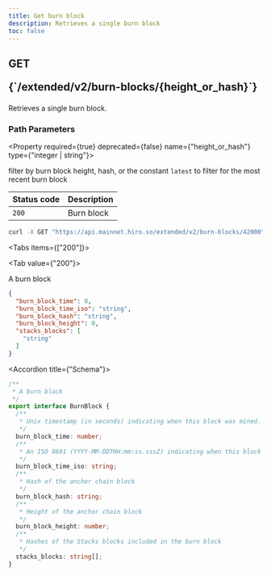 ```yaml
---
title: Get burn block
description: Retrieves a single burn block
toc: false
---
```




<Root>

<API>

<div className='flex-1'>

<h2 className="not-prose mb-2 inline-flex items-center gap-3 font-mono">
  <div className="rounded-lg border px-1 py-0.5 text-xs font-medium border-green-400/50 bg-green-400/20 text-green-600 dark:text-green-400">
    GET
  </div>
  <p className="text-xs break-words overflow-hidden w-[95%]">{`/extended/v2/burn-blocks/{height_or_hash}`}</p>
</h2>

Retrieves a single burn block.

### Path Parameters

<Property required={true} deprecated={false} name={"height_or_hash"} type={"integer | string"}>

filter by burn block height, hash, or the constant `latest` to filter for the most recent burn block

</Property>

| Status code | Description |
| :----------- | :----------- |
| `200` | Burn block |

</div>

<APIExample>

```bash title="curl"
curl -X GET "https://api.mainnet.hiro.so/extended/v2/burn-blocks/42000"
```

<Tabs items={["200"]}>

<Tab value={"200"}>

A burn block

```json title="Example response"
{
  "burn_block_time": 0,
  "burn_block_time_iso": "string",
  "burn_block_hash": "string",
  "burn_block_height": 0,
  "stacks_blocks": [
    "string"
  ]
}
```

<Accordions>

<Accordion title={"Schema"}>

```ts
/**
 * A burn block
 */
export interface BurnBlock {
  /**
   * Unix timestamp (in seconds) indicating when this block was mined.
   */
  burn_block_time: number;
  /**
   * An ISO 8601 (YYYY-MM-DDTHH:mm:ss.sssZ) indicating when this block was mined.
   */
  burn_block_time_iso: string;
  /**
   * Hash of the anchor chain block
   */
  burn_block_hash: string;
  /**
   * Height of the anchor chain block
   */
  burn_block_height: number;
  /**
   * Hashes of the Stacks blocks included in the burn block
   */
  stacks_blocks: string[];
}

```

</Accordion>

</Accordions>

</Tab>

</Tabs>

</APIExample>

</API>

</Root>